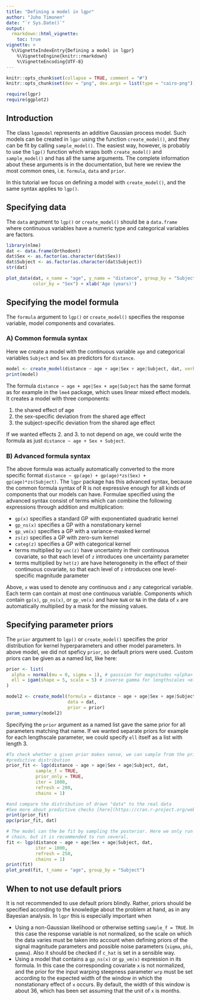 ```yaml
---
title: "Defining a model in lgpr"
author: "Juho Timonen"
date: "`r Sys.Date()`"
output: 
  rmarkdown::html_vignette:
    toc: true
vignette: >
  %\VignetteIndexEntry{Defining a model in lgpr}
    %\VignetteEngine{knitr::rmarkdown}
    %\VignetteEncoding{UTF-8}
---
```


```r
knitr::opts_chunk$set(collapse = TRUE, comment = "#")
knitr::opts_chunk$set(dev = "png", dev.args = list(type = "cairo-png"))
```

```r
require(lgpr)
require(ggplot2)
```

## Introduction
The class `lgpmodel` represents an additive Gaussian process model. Such models
can be created in `lgpr` using the function `create_model()`, and they
can be fit by calling `sample_model()`. The easiest way, however, is probably
to use the `lgp()` function which wraps both `create_model()` and `sample_model()` and has all the same arguments. The complete
information about these arguments is in the documentation, but here we review
the most common ones, i.e. `formula`, `data` and `prior`.

In this tutorial we focus on defining a model with
`create_model()`, and the same syntax applies to `lgp()`.

## Specifying data
The `data` argument to `lgp()` or `create_model()` should be a `data.frame`
where continuous variables have a numeric type and categorical variables
are factors.

```r
library(nlme)
dat <- data.frame(Orthodont)
dat$Sex <- as.factor(as.character(dat$Sex))
dat$Subject <- as.factor(as.character(dat$Subject))
str(dat)
```
```r
plot_data(dat, x_name = "age", y_name = "distance", group_by = "Subject",
          color_by = "Sex") + xlab('Age (years)')
```

## Specifying the model formula
The `formula` argument to `lgp()` or `create_model()` specifies
the response variable, model components and covariates.

### A) Common formula syntax
Here we create a model with the continuous variable `age` and categorical variables `Subject` and `Sex` as predictors for `distance`. 
```r
model <- create_model(distance ~ age + age|Sex + age|Subject, dat, verbose = FALSE)
print(model)
```
The formula `distance ~ age + age|Sex + age|Subject` has the same format as for example in the `lme4` package, which uses linear mixed effect models. It creates a model with three components:

  1. the shared effect of age
  2. the sex-specific deviation from the shared age effect
  3. the subject-specific deviation from the shared age effect

If we wanted effects 2. and 3. to not depend on age, we could write the formula as just `distance ~ age + Sex + Subject`.

### B) Advanced formula syntax
The above formula was actually automatically converted to the more specific format `distance ~ gp(age) + gp(age)*zs(Sex) + gp(age)*zs(Subject)`. The `lgpr` package has this advanced syntax, because the common formula syntax of R is not
expressive enough for all kinds of components that our models can have.
Formulae specified using the advanced syntax consist of terms which can combine
the following expressions through addition and multiplication:

  * `gp(x)` specifies a standard GP with exponentiated quadratic kernel
  * `gp_ns(x)` specifies a GP with a nonstationary kernel
  * `gp_vm(x)` specifies a GP with a variance-masked kernel
  * `zs(z)` specifies a GP with zero-sum kernel
  * `categ(z)` specifies a GP with categorical kernel
  *  terms multiplied by `unc(z)` have uncertainty in their
  continuous covariate, so that each level of `z` introduces one uncertainty
  parameter
  * terms multiplied by `het(z)` are have heterogeneity in the effect of their
  continuous covariate, so that each level of `z` introduces one level-specific
  magnitude parameter

Above, `x` was used to denote any continuous and `z` any categorical variable.
Each term can contain at most one continuous variable. Components which contain `gp(x)`, `gp_ns(x)`, or `gp_vm(x)` and have `NaN` or `NA` in the data of `x` are automatically multiplied by a mask for the missing values.
  
## Specifying parameter priors
The `prior` argument to `lgp()` or `create_model()` specifies the prior
distribution for kernel hyperparameters and other model parameters. In above model, we did not speficy `prior`, so default priors were
used. Custom priors can be given as a named list, like here:
```r
prior <- list(
  alpha = normal(mu = 0, sigma = 1), # gaussian for magnitudes <alpha>
  ell = igam(shape = 5, scale = 5) # inverse gamma for lengthscales <ell>
)

model2 <- create_model(formula = distance ~ age + age|Sex + age|Subject, 
                       data = dat, 
                       prior = prior)
param_summary(model2)
```
Specifying the `prior` argument as a named list gave the same prior for
all parameters matching that name. If we wanted separate priors for example 
for each lengthscale parameter, we could specify `ell` itself as a list
with length 3.

```r
#To check whether a given prior makes sense, we can sample from the prior
#predictive distribution
prior_fit <- lgp(distance ~ age + age|Sex + age|Subject, dat,
           sample_f = TRUE,
           prior_only = TRUE,
           iter = 1000,
           refresh = 200,
           chains = 1)

#and compare the distribution of drawn "data" to the real data
#See more about predictive checks [here](https://cran.r-project.org/web/packages/bayesplot/vignettes/graphical-ppcs.html).
print(prior_fit)
ppc(prior_fit, dat)
```

```r
# The model can the be fit by sampling the posterior. Here we only run one 
# chain, but it is recommended to run several.
fit <- lgp(distance ~ age + age|Sex + age|Subject, dat,
           iter = 1000,
           refresh = 250,
           chains = 1)
print(fit)
plot_pred(fit, t_name = "age", group_by = "Subject")
```

## When to not use default priors

It is not recommended to use default priors blindly. Rather, priors should
be specified according to the knowledge about the problem at hand, as in any
Bayesian analysis. In `lgpr` this is especially important when

* Using a non-Gaussian likelihood or otherwise setting `sample_f = TRUE`.
In this case the response variable is not
normalized, so the scale on which the data varies must be taken into
  account when defining priors of the signal magnitude parameters
\code{alpha} and possible noise parameters (`sigma`, `phi`,
`gamma`). Also it should be checked if `c_hat` is set in a
sensible way.
* Using a model that contains a `gp_ns(x)` or `gp_vm(x)`
expression in its formula. In this case the corresponding covariate
`x` is not normalized, and the prior for the input warping steepness
parameter `wrp` must be set according to the expected width of the
window in which the nonstationary effect of `x` occurs. By default,
the width of this window is about 36, which has been set assuming that
 the unit of `x` is months.
